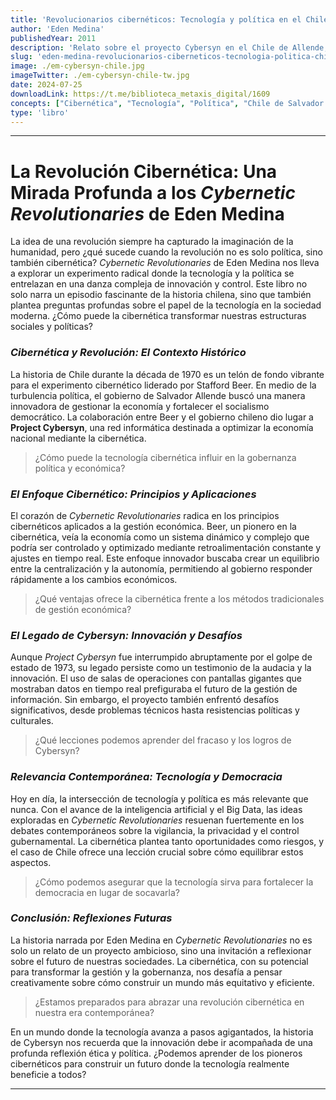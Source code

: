 ```yaml
---
title: 'Revolucionarios cibernéticos: Tecnología y política en el Chile de Salvador Allende'
author: 'Eden Medina'
publishedYear: 2011
description: 'Relato sobre el proyecto Cybersyn en el Chile de Allende, donde tecnología y socialismo se unen para gestionar la economía mediante cibernética. Una visión única de la utopía tecnológica y su impacto social y político.'
slug: 'eden-medina-revolucionarios-ciberneticos-tecnologia-politica-chile-salvador-allende-cybersyn'
image: ./em-cybersyn-chile.jpg
imageTwitter: ./em-cybersyn-chile-tw.jpg
date: 2024-07-25
downloadLink: https://t.me/biblioteca_metaxis_digital/1609
concepts: ["Cibernética", "Tecnología", "Política", "Chile de Salvador Allende", "Revolución"]
type: 'libro'
---
```


---

# La Revolución Cibernética: Una Mirada Profunda a los *Cybernetic Revolutionaries* de Eden Medina

La idea de una revolución siempre ha capturado la imaginación de la humanidad, pero ¿qué sucede cuando la revolución no es solo política, sino también cibernética? *Cybernetic Revolutionaries* de Eden Medina nos lleva a explorar un experimento radical donde la tecnología y la política se entrelazan en una danza compleja de innovación y control. Este libro no solo narra un episodio fascinante de la historia chilena, sino que también plantea preguntas profundas sobre el papel de la tecnología en la sociedad moderna. ¿Cómo puede la cibernética transformar nuestras estructuras sociales y políticas?

### _Cibernética y Revolución: El Contexto Histórico_

La historia de Chile durante la década de 1970 es un telón de fondo vibrante para el experimento cibernético liderado por Stafford Beer. En medio de la turbulencia política, el gobierno de Salvador Allende buscó una manera innovadora de gestionar la economía y fortalecer el socialismo democrático. La colaboración entre Beer y el gobierno chileno dio lugar a **Project Cybersyn**, una red informática destinada a optimizar la economía nacional mediante la cibernética.

> ¿Cómo puede la tecnología cibernética influir en la gobernanza política y económica?

### _El Enfoque Cibernético: Principios y Aplicaciones_

El corazón de *Cybernetic Revolutionaries* radica en los principios cibernéticos aplicados a la gestión económica. Beer, un pionero en la cibernética, veía la economía como un sistema dinámico y complejo que podría ser controlado y optimizado mediante retroalimentación constante y ajustes en tiempo real. Este enfoque innovador buscaba crear un equilibrio entre la centralización y la autonomía, permitiendo al gobierno responder rápidamente a los cambios económicos.

> ¿Qué ventajas ofrece la cibernética frente a los métodos tradicionales de gestión económica?

### _El Legado de Cybersyn: Innovación y Desafíos_

Aunque *Project Cybersyn* fue interrumpido abruptamente por el golpe de estado de 1973, su legado persiste como un testimonio de la audacia y la innovación. El uso de salas de operaciones con pantallas gigantes que mostraban datos en tiempo real prefiguraba el futuro de la gestión de información. Sin embargo, el proyecto también enfrentó desafíos significativos, desde problemas técnicos hasta resistencias políticas y culturales.

> ¿Qué lecciones podemos aprender del fracaso y los logros de Cybersyn?

### _Relevancia Contemporánea: Tecnología y Democracia_

Hoy en día, la intersección de tecnología y política es más relevante que nunca. Con el avance de la inteligencia artificial y el Big Data, las ideas exploradas en *Cybernetic Revolutionaries* resuenan fuertemente en los debates contemporáneos sobre la vigilancia, la privacidad y el control gubernamental. La cibernética plantea tanto oportunidades como riesgos, y el caso de Chile ofrece una lección crucial sobre cómo equilibrar estos aspectos.

> ¿Cómo podemos asegurar que la tecnología sirva para fortalecer la democracia en lugar de socavarla?

### _Conclusión: Reflexiones Futuras_

La historia narrada por Eden Medina en *Cybernetic Revolutionaries* no es solo un relato de un proyecto ambicioso, sino una invitación a reflexionar sobre el futuro de nuestras sociedades. La cibernética, con su potencial para transformar la gestión y la gobernanza, nos desafía a pensar creativamente sobre cómo construir un mundo más equitativo y eficiente. 

> ¿Estamos preparados para abrazar una revolución cibernética en nuestra era contemporánea?

En un mundo donde la tecnología avanza a pasos agigantados, la historia de Cybersyn nos recuerda que la innovación debe ir acompañada de una profunda reflexión ética y política. ¿Podemos aprender de los pioneros cibernéticos para construir un futuro donde la tecnología realmente beneficie a todos?

---
